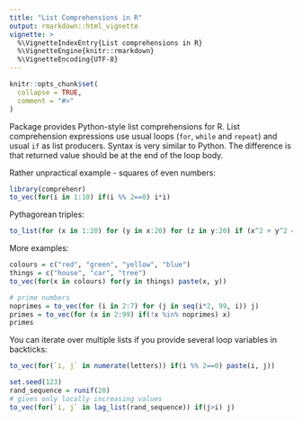 ```yaml
---
title: "List Comprehensions in R"
output: rmarkdown::html_vignette
vignette: >
  %\VignetteIndexEntry{List comprehensions in R}
  %\VignetteEngine{knitr::rmarkdown}
  %\VignetteEncoding{UTF-8}
---
```


```r
knitr::opts_chunk$set(
  collapse = TRUE,
  comment = "#>"
)
```

Package provides Python-style list comprehensions for R. List comprehension
expressions use usual loops (`for`, `while` and `repeat`) and usual `if` as
list producers. Syntax is very similar to Python. The difference is that
returned value should be at the end of the loop body.

Rather unpractical example - squares of even numbers:
```r
library(comprehenr)
to_vec(for(i in 1:10) if(i %% 2==0) i*i)
```
Pythagorean triples:
```r
to_list(for (x in 1:20) for (y in x:20) for (z in y:20) if (x^2 + y^2 == z^2) c(x, y, z))
```
More examples:
```r
colours = c("red", "green", "yellow", "blue")
things = c("house", "car", "tree")
to_vec(for(x in colours) for(y in things) paste(x, y))

# prime numbers
noprimes = to_vec(for (i in 2:7) for (j in seq(i*2, 99, i)) j)
primes = to_vec(for (x in 2:99) if(!x %in% noprimes) x)
primes
```

You can iterate over multiple lists if you provide several loop variables in backticks:
```r
to_vec(for(`i, j` in numerate(letters)) if(i %% 2==0) paste(i, j))

set.seed(123)
rand_sequence = runif(20)
# gives only locally increasing values
to_vec(for(`i, j` in lag_list(rand_sequence)) if(j>i) j)

```
